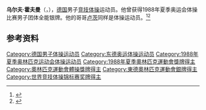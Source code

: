 {{NoteTA|G1=Sports}}
'''乌尔夫·霍夫曼'''（{{lang-de|Ulf Hoffmann}}，{{bd|1961年|9月8日||}}），[[德国|德国]]男子[[竞技体操|竞技体操]]运动员。他曾获得1988年夏季奥运会体操比赛男子团体全能银牌。他的哥哥[[卢茨·霍夫曼|卢茨]]同样是体操运动员。<ref>{{Cite web|title=Ulf HOFFMANN|url=https://www.olympic.org/ulf-hoffmann|accessdate=2021-03-27|work=International Olympic Committee|archive-date=2018-01-05|archive-url=https://web.archive.org/web/20180105123051/https://www.olympic.org/Ulf-Hoffmann}}</ref><ref name=sref>{{cite web|title=Ulf Hoffmann|url=https://www.sports-reference.com/olympics/athletes/ho/ulf-hoffmann-1.html|archive-url=https://web.archive.org/web/20200418022430/https://www.sports-reference.com/olympics/athletes/ho/ulf-hoffmann-1.html|archive-date=2020-04-18|publisher=sports-reference|access-date=2012-06-30}}</ref>

== 参考资料 ==
{{reflist}}

{{Authority control}}
{{DEFAULTSORT:Hoffmann, Ulf}}
[[Category:德国男子体操运动员|Category:德国男子体操运动员]]
[[Category:东德奥运体操运动员|Category:东德奥运体操运动员]]
[[Category:1988年夏季奥林匹克运动会体操运动员|Category:1988年夏季奥林匹克运动会体操运动员]]
[[Category:1988年夏季奧林匹克運動會獎牌得主|Category:1988年夏季奧林匹克運動會獎牌得主]]
[[Category:奧林匹克運動會體操獎牌得主|Category:奧林匹克運動會體操獎牌得主]]
[[Category:東德奧林匹克運動會銀牌得主|Category:東德奧林匹克運動會銀牌得主]]
[[Category:世界竞技体操锦标赛奖牌得主|Category:世界竞技体操锦标赛奖牌得主]]
